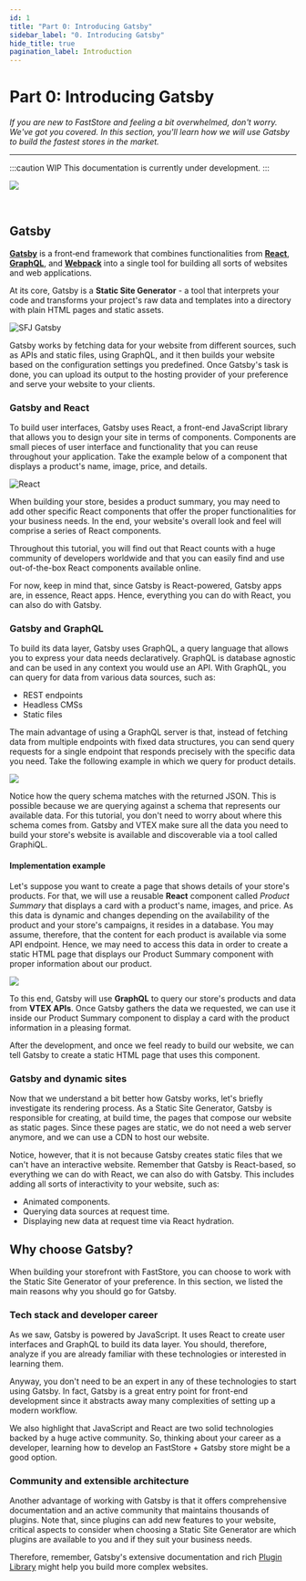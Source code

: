```yaml
---
id: 1
title: "Part 0: Introducing Gatsby"
sidebar_label: "0. Introducing Gatsby"
hide_title: true
pagination_label: Introduction
---
```


# Part 0: Introducing Gatsby

*If you are new to FastStore and feeling a bit overwhelmed, don't worry. We've got you covered. In this section, you'll learn how we will use Gatsby to build the fastest stores in the market.*

---

:::caution WIP
This documentation is currently under development.
:::


![](https://vtexhelp.vtexassets.com/assets/docs/src/technologies___95cb306645c9134458735e56eaace5d9.png)

<br/>

## Gatsby

[**Gatsby**](https://www.gatsbyjs.com/docs/) is a front‑end framework that combines functionalities from [**React**](https://reactjs.org/), [**GraphQL**](https://graphql.org/), and [**Webpack**](https://webpack.js.org/) into a single tool for building all sorts of websites and web applications.

<!----
- Static websites.
- Hybrid websites - websites that are partially static but use hydration to fetch data from external APIs at runtime.
- Progressive Web Applications (PWA).
- Static web applications.
----->

At its core, Gatsby is a **Static Site Generator** - a tool that interprets your code and transforms your project's raw data and templates into a directory with plain HTML pages and static assets.

![SFJ Gatsby](https://vtexhelp.vtexassets.com/assets/docs/src/sfj-gatsby___54df9ba55a51ec04994c39ba16f8b46c.png)

Gatsby works by fetching data for your website from different sources, such as APIs and static files, using GraphQL, and it then builds your website based on the configuration settings you predefined. Once Gatsby's task is done, you can upload its output to the hosting provider of your preference and serve your website to your clients.

<!---
- Prebuilt HTML pages
- CSS
- JavaScript
- images
- and other static content.
----->

### Gatsby and React

To build user interfaces, Gatsby uses React, a front-end JavaScript library that allows you to design your site in terms of components. Components are small pieces of user interface and functionality that you can reuse throughout your application. Take the example below of a component that displays a product's name, image, price, and details.

![React](https://vtexhelp.vtexassets.com/assets/docs/src/react-component___bd65e8556b91b66910906aa8df659e32.png)

When building your store, besides a product summary, you may need to add other specific React components that offer the proper functionalities for your business needs. In the end, your website's overall look and feel will comprise a series of React components.

Throughout this tutorial, you will find out that React counts with a huge community of developers worldwide and that you can easily find and use out-of-the-box React components available online.

For now, keep in mind that, since Gatsby is React-powered, Gatsby apps are, in essence, React apps. Hence, everything you can do with React, you can also do with Gatsby.

### Gatsby and GraphQL

To build its data layer, Gatsby uses GraphQL, a query language that allows you to express your data needs declaratively. GraphQL is database agnostic and can be used in any context you would use an API. With GraphQL, you can query for data from various data sources, such as:

- REST endpoints
- Headless CMSs
- Static files

The main advantage of using a GraphQL server is that, instead of fetching data from multiple endpoints with fixed data structures, you can send query requests for a single endpoint that responds precisely with the specific data you need. Take the following example in which we query for product details.

![](https://vtexhelp.vtexassets.com/assets/docs/src/gatsby-graphql___2cea67ed3d4f9bbbfbe34a287539d385.jpg)

Notice how the query schema matches with the returned JSON. This is possible because we are querying against a schema that represents our available data. For this tutorial, you don't need to worry about where this schema comes from. Gatsby and VTEX make sure all the data you need to build your store's website is available and discoverable via a tool called GraphiQL.

#### Implementation example

Let's suppose you want to create a page that shows details of your store's products. For that, we will use a reusable **React** component called *Product Summary* that displays a card with a product's name, images, and price. As this data is dynamic and changes depending on the availability of the product and your store's campaigns, it resides in a database. You may assume, therefore, that the content for each product is available via some API endpoint. Hence, we may need to access this data in order to create a static HTML page that displays our Product Summary component with proper information about our product.

![](https://vtexhelp.vtexassets.com/assets/docs/src/query-data___78db40b3170ec97845c3e9ff477e55d6.png)

To this end, Gatsby will use **GraphQL** to query our store's products and data from **VTEX APIs**. Once Gatsby gathers the data we requested, we can use it inside our Product Summary component to display a card with the product information in a pleasing format.

After the development, and once we feel ready to build our website, we can tell Gatsby to create a static HTML page that uses this component.

### Gatsby and dynamic sites

Now that we understand a bit better how Gatsby works, let's briefly investigate its rendering process. As a Static Site Generator, Gatsby is responsible for creating, at build time, the pages that compose our website as static pages. Since these pages are static, we do not need a web server anymore, and we can use a CDN to host our website.

Notice, however, that it is not because Gatsby creates static files that we can't have an interactive website. Remember that Gatsby is React-based, so everything we can do with React, we can also do with Gatsby. This includes adding all sorts of interactivity to your website, such as:

- Animated components.
- Querying data sources at request time.
- Displaying new data at request time via React hydration.

## Why choose Gatsby?

When building your storefront with FastStore, you can choose to work with the Static Site Generator of your preference. In this section, we listed the main reasons why you should go for Gatsby.

### Tech stack and developer career

As we saw, Gatsby is powered by JavaScript. It uses React to create user interfaces and GraphQL to build its data layer. You should, therefore, analyze if you are already familiar with these technologies or interested in learning them.

Anyway, you don't need to be an expert in any of these technologies to start using Gatsby. In fact, Gatsby is a great entry point for front-end development since it abstracts away many complexities of setting up a modern workflow.

We also highlight that JavaScript and React are two solid technologies backed by a huge active community. So, thinking about your career as a developer, learning how to develop an FastStore + Gatsby store might be a good option.

### Community and extensible architecture

Another advantage of working with Gatsby is that it offers comprehensive documentation and an active community that maintains thousands of plugins. Note that, since plugins can add new features to your website, critical aspects to consider when choosing a Static Site Generator are which plugins are available to you and if they suit your business needs.

Therefore, remember, Gatsby's extensive documentation and rich [Plugin Library](https://www.gatsbyjs.com/plugins) might help you build more complex websites.

<!----
### Data integration

By being GraphQL-based, Gatsby allows you to collect data from any source of your choosing: Markdown, JSON, third-party APIs, and headless CMSs, such as VTEX's.
----->
